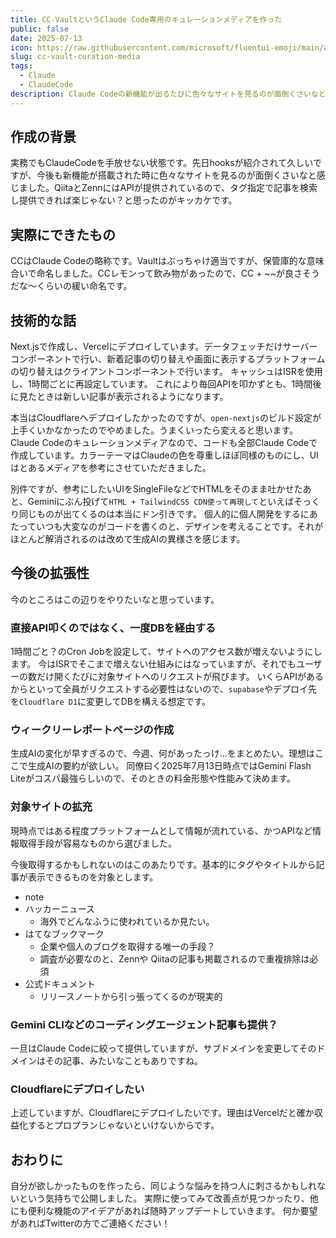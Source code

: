 ---
title: CC-VaultというClaude Code専用のキュレーションメディアを作った
public: false
date: 2025-07-13
icon: https://raw.githubusercontent.com/microsoft/fluentui-emoji/main/assets/Lemon/Flat/lemon_flat.svg
slug: cc-vault-curation-media
tags: 
  - Claude
  - ClaudeCode
description: Claude Codeの新機能が出るたびに色々なサイトを見るのが面倒くさいなと思って、ZennとQiitaのClaude Code記事をまとめるツール「CC-Vault」を作りました。実務でClaude Code使ってて同じような悩みを持つ人に刺さるかもしれません。
---


## 作成の背景

実務でもClaudeCodeを手放せない状態です。先日hooksが紹介されて久しいですが、今後も新機能が搭載された時に色々なサイトを見るのが面倒くさいなと感じました。QiitaとZennにはAPIが提供されているので、タグ指定で記事を検索し提供できれば楽じゃない？と思ったのがキッカケです。

## 実際にできたもの

<LinkPreview url="https://cc-vault.vercel.app/" />

CCはClaude Codeの略称です。Vaultはぶっちゃけ適当ですが、保管庫的な意味合いで命名しました。CCレモンって飲み物があったので、CC + ~~が良さそうだな〜くらいの緩い命名です。

## 技術的な話

Next.jsで作成し、Vercelにデプロイしています。データフェッチだけサーバーコンポーネントで行い、新着記事の切り替えや画面に表示するプラットフォームの切り替えはクライアントコンポーネントで行います。
キャッシュはISRを使用し、1時間ごとに再設定しています。
これにより毎回APIを叩かずとも、1時間後に見たときは新しい記事が表示されるようになります。

<LinkPreview url="https://nextjs.org/docs/app/guides/incremental-static-regeneration" />

本当はCloudflareへデプロイしたかったのですが、`open-nextjs`のビルド設定が上手くいかなかったのでやめました。うまくいったら変えると思います。
Claude Codeのキュレーションメディアなので、コードも全部Claude Codeで作成しています。カラーテーマはClaudeの色を尊重しほぼ同様のものにし、UIはとあるメディアを参考にさせていただきました。

別件ですが、参考にしたいUIをSingleFileなどでHTMLをそのまま吐かせたあと、Geminiにぶん投げて`HTML + TailwindCSS CDN使って再現して`といえばそっくり同じものが出てくるのは本当にドン引きです。
個人的に個人開発をするにあたっていつも大変なのがコードを書くのと、デザインを考えることです。それがほとんど解消されるのは改めて生成AIの異様さを感じます。

## 今後の拡張性

今のところはこの辺りをやりたいなと思っています。

### 直接API叩くのではなく、一度DBを経由する

1時間ごと？のCron Jobを設定して、サイトへのアクセス数が増えないようにします。
今はISRでそこまで増えない仕組みにはなっていますが、それでもユーザーの数だけ開くたびに対象サイトへのリクエストが飛びます。
いくらAPIがあるからといって全員がリクエストする必要性はないので、`supabase`やデプロイ先を`Cloudflare D1`に変更してDBを構える想定です。

### ウィークリーレポートページの作成

生成AIの変化が早すぎるので、今週、何があったっけ…をまとめたい。理想はここで生成AIの要約が欲しい。
同僚曰く2025年7月13日時点ではGemini Flash Liteがコスパ最強らしいので、そのときの料金形態や性能みて決めます。

### 対象サイトの拡充

現時点ではある程度プラットフォームとして情報が流れている、かつAPIなど情報取得手段が容易なものから選びました。

今後取得するかもしれないのはこのあたりです。基本的にタグやタイトルから記事が表示できるものを対象とします。
- note
- ハッカーニュース
  - 海外でどんなふうに使われているか見たい。
- はてなブックマーク
  - 企業や個人のブログを取得する唯一の手段？
  - 調査が必要なのと、Zennや Qiitaの記事も掲載されるので重複排除は必須
- 公式ドキュメント
  - リリースノートから引っ張ってくるのが現実的

### Gemini CLIなどのコーディングエージェント記事も提供？

一旦はClaude Codeに絞って提供していますが、サブドメインを変更してそのドメインはその記事、みたいなこともありですね。


### Cloudflareにデプロイしたい

上述していますが、Cloudflareにデプロイしたいです。理由はVercelだと確か収益化するとプロプランじゃないといけないからです。


## おわりに

自分が欲しかったものを作ったら、同じような悩みを持つ人に刺さるかもしれないという気持ちで公開しました。
実際に使ってみて改善点が見つかったり、他にも便利な機能のアイデアがあれば随時アップデートしていきます。
何か要望があればTwitterの方でご連絡ください！

